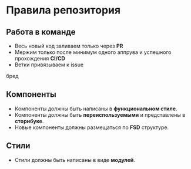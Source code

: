 # Правила репозитория

## Работа в команде
- Весь новый код заливаем только через **PR**
- Мержим только после минимум одного аппрува и успешного прохождения **CI/CD**
- Ветки привязываем к issue


бред


## Компоненты
- Компоненты должны быть написаны в **функциональном стиле**.
- Компоненты должны быть **переиспользуемыми** и представлены в **сторибуке**.
- Новые компоненты должны размещаться по **FSD** структуре.

## Стили
- Стили должны быть написаны в виде **модулей**.